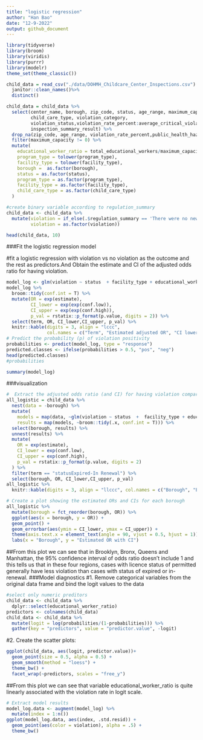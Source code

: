 ```yaml
---
title: "logistic regression"
author: "Han Bao"
date: "12-9-2022"
output: github_document
---
```


```r
library(tidyverse)
library(broom)
library(viridis)
library(purrr)
library(modelr)
theme_set(theme_classic())
```

```r
child_data = read_csv("./data/DOHMH_Childcare_Center_Inspections.csv") %>%
  janitor::clean_names()%>%
  distinct()
```
```r
child_data = child_data %>% 
  select(center_name, borough, zip_code, status, age_range, maximum_capacity,program_type, facility_type, 
         child_care_type, violation_category,
         violation_status,violation_rate_percent:average_critical_violation_rate,regulation_summary,
         inspection_summary_result) %>%
  drop_na(zip_code, age_range, violation_rate_percent,public_health_hazard_violation_rate, critical_violation_rate) %>% 
  filter(maximum_capacity != 0) %>% 
  mutate(
    educational_worker_ratio = total_educational_workers/maximum_capacity,
    program_type = tolower(program_type),
    facility_type = tolower(facility_type),
    borough =  as.factor(borough),
    status = as.factor(status),
    program_type = as.factor(program_type),
    facility_type = as.factor(facility_type),
    child_care_type = as.factor(child_care_type)
  )
```

```r
#create binary variable according to regulation_summary
child_data <- child_data %>%
  mutate(violation = if_else(.$regulation_summary == 'There were no new violations observed at the time of this inspection/visit.','0','1'),
         violation = as.factor(violation))

```
```r
head(child_data, 10)
```

###Fit the logistic regression model

#fit a logistic regression with violation vs no violation as the outcome and the rest as predictors.And Obtain the estimate and CI of the adjusted odds ratio for having violation.


```r
model_log <- glm(violation ~ status  + facility_type + educational_worker_ratio,data = child_data,family = binomial(link=logit))
model_log %>%
  broom::tidy(conf.int = T) %>% 
  mutate(OR = exp(estimate),
         CI_lower = exp(exp(conf.low)),
         CI_upper = exp(exp(conf.high)),
         p_val = rstatix::p_format(p.value, digits = 2)) %>% 
  select(term, OR, CI_lower,CI_upper, p_val) %>% 
  knitr::kable(digits = 3, align = "lccc", 
               col.names = c("Term", "Estimated adjusted OR", "CI lower bound", "CI upper bound", "p-value"))
# Predict the probability (p) of violation positivity
probabilities <- predict(model_log, type = "response")
predicted.classes <- ifelse(probabilities > 0.5, "pos", "neg")
head(predicted.classes)
#probabilities
```
```r
summary(model_log)
```

###visualization
```r
#  Extract the adjusted odds ratio (and CI) for having violation comparing licence type of "permitted" against "Expired-in renewal" from all the boroughs.
all_logistic = child_data %>% 
  nest(data = -borough) %>% 
  mutate(
    models = map(data, ~glm(violation ~ status  +  facility_type + educational_worker_ratio, data = ., family = binomial(link = "logit"))),
    results = map(models, ~broom::tidy(.x, conf.int = T))) %>% 
  select(borough, results) %>% 
  unnest(results) %>% 
  mutate(
    OR = exp(estimate),
    CI_lower = exp(conf.low),
    CI_upper = exp(conf.high),
    p_val = rstatix::p_format(p.value, digits = 2)
  ) %>% 
  filter(term == "statusExpired-In Renewal") %>% 
  select(borough, OR, CI_lower,CI_upper, p_val) 
all_logistic %>% 
  knitr::kable(digits = 3, align = "llccc", col.names = c("Borough", "Estimated adjusted OR", "CI lower bound", "CI upper bound", "p-value"))
```
```r
# Create a plot showing the estimated ORs and CIs for each borough
all_logistic %>% 
  mutate(borough = fct_reorder(borough, OR)) %>%
  ggplot(aes(x = borough, y = OR)) +
  geom_point() +
  geom_errorbar(aes(ymin = CI_lower, ymax = CI_upper)) +
  theme(axis.text.x = element_text(angle = 90, vjust = 0.5, hjust = 1)) +
  labs(x = "Borough", y = "Estimated OR with CI")
```


##From this plot we can see that in Brooklyn, Bronx, Queens and Manhattan, the 95% confidence interval of odds ratio doesn't include 1 and this tells us that in these four regions, cases with licence status of permitted generally have less violation than cases with status of expired or in-renewal.
###Model diagnostics
#1. Remove categorical variables from the original data frame and bind the logit values to the data
```r
#select only numeric preditors
child_data <- child_data %>%
  dplyr::select(educational_worker_ratio) 
predictors <- colnames(child_data)
child_data <- child_data %>%
  mutate(logit = log(probabilities/(1-probabilities))) %>%
  gather(key = "predictors", value = "predictor.value", -logit)
```
#2. Create the scatter plots:
```r
ggplot(child_data, aes(logit, predictor.value))+
  geom_point(size = 0.5, alpha = 0.5) +
  geom_smooth(method = "loess") + 
  theme_bw() + 
  facet_wrap(~predictors, scales = "free_y")
```

##From this plot we can see that variable educational_worker_ratio is quite linearly associated with the violation rate in logit scale.
```r
# Extract model results
model_log.data <- augment(model_log) %>% 
  mutate(index = 1:n()) 
ggplot(model_log.data, aes(index, .std.resid)) + 
  geom_point(aes(color = violation), alpha = .5) +
  theme_bw()
```


